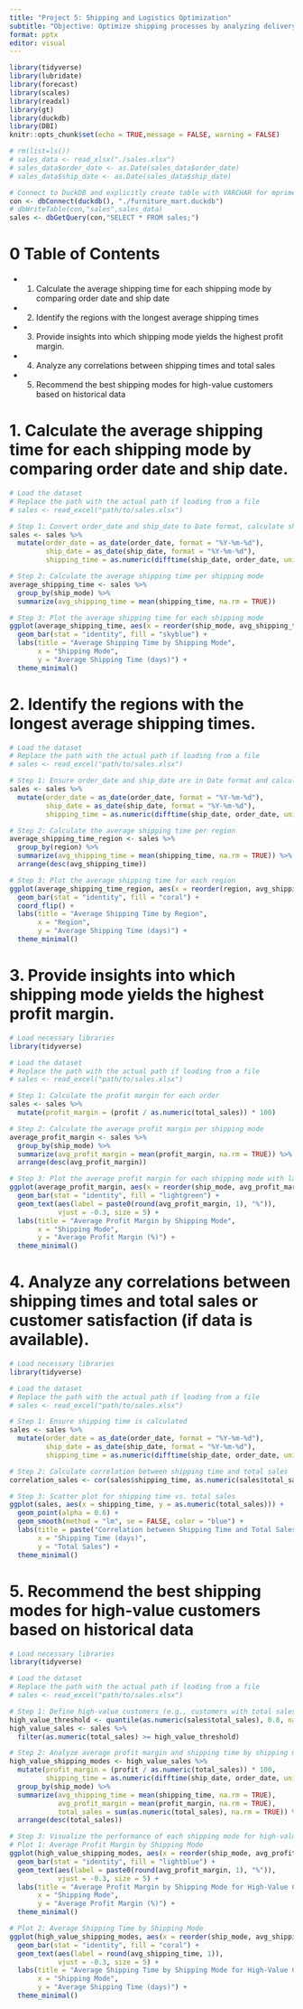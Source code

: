 ---
title: "Project 5: Shipping and Logistics Optimization"
subtitle: "Objective: Optimize shipping processes by analyzing delivery times and costs."
format: pptx
editor: visual
---

```{r setup}
library(tidyverse)
library(lubridate)
library(forecast)
library(scales)
library(readxl)
library(gt)
library(duckdb)
library(DBI)
knitr::opts_chunk$set(echo = TRUE,message = FALSE, warning = FALSE)
```
```{r}
# rm(list=ls())
# sales_data <- read_xlsx("./sales.xlsx")
# sales_data$order_date <- as.Date(sales_data$order_date)
# sales_data$ship_date <- as.Date(sales_data$ship_date)

```
```{r}
# Connect to DuckDB and explicitly create table with VARCHAR for mprime column
con <- dbConnect(duckdb(), "./furniture_mart.duckdb")
# dbWriteTable(con,"sales",sales_data)
sales <- dbGetQuery(con,"SELECT * FROM sales;")
```

# 0 Table of Contents

* 1. Calculate the average shipping time for each shipping mode by comparing order date and ship  date
* 2. Identify the regions with the longest average shipping times
* 3. Provide insights into which shipping mode yields the highest profit margin.
* 4. Analyze any correlations between shipping times and total sales
* 5. Recommend the best shipping modes for high-value customers based on historical data


# 1. Calculate the average shipping time for each shipping mode by comparing order date and ship  date.

```{r}

# Load the dataset
# Replace the path with the actual path if loading from a file
# sales <- read_excel("path/to/sales.xlsx")

# Step 1: Convert order_date and ship_date to Date format, calculate shipping time
sales <- sales %>%
  mutate(order_date = as_date(order_date, format = "%Y-%m-%d"),
         ship_date = as_date(ship_date, format = "%Y-%m-%d"),
         shipping_time = as.numeric(difftime(ship_date, order_date, units = "days")))

# Step 2: Calculate the average shipping time per shipping mode
average_shipping_time <- sales %>%
  group_by(ship_mode) %>%
  summarize(avg_shipping_time = mean(shipping_time, na.rm = TRUE))

# Step 3: Plot the average shipping time for each shipping mode
ggplot(average_shipping_time, aes(x = reorder(ship_mode, avg_shipping_time), y = avg_shipping_time)) +
  geom_bar(stat = "identity", fill = "skyblue") +
  labs(title = "Average Shipping Time by Shipping Mode",
       x = "Shipping Mode",
       y = "Average Shipping Time (days)") +
  theme_minimal()

```

# 2. Identify the regions with the longest average shipping times.

```{r}
# Load the dataset
# Replace the path with the actual path if loading from a file
# sales <- read_excel("path/to/sales.xlsx")

# Step 1: Ensure order_date and ship_date are in Date format and calculate shipping time
sales <- sales %>%
  mutate(order_date = as_date(order_date, format = "%Y-%m-%d"),
         ship_date = as_date(ship_date, format = "%Y-%m-%d"),
         shipping_time = as.numeric(difftime(ship_date, order_date, units = "days")))

# Step 2: Calculate the average shipping time per region
average_shipping_time_region <- sales %>%
  group_by(region) %>%
  summarize(avg_shipping_time = mean(shipping_time, na.rm = TRUE)) %>%
  arrange(desc(avg_shipping_time))

# Step 3: Plot the average shipping time for each region
ggplot(average_shipping_time_region, aes(x = reorder(region, avg_shipping_time), y = avg_shipping_time)) +
  geom_bar(stat = "identity", fill = "coral") +
  coord_flip() +
  labs(title = "Average Shipping Time by Region",
       x = "Region",
       y = "Average Shipping Time (days)") +
  theme_minimal()

```

# 3. Provide insights into which shipping mode yields the highest profit margin.


```{r}
# Load necessary libraries
library(tidyverse)

# Load the dataset
# Replace the path with the actual path if loading from a file
# sales <- read_excel("path/to/sales.xlsx")

# Step 1: Calculate the profit margin for each order
sales <- sales %>%
  mutate(profit_margin = (profit / as.numeric(total_sales)) * 100)

# Step 2: Calculate the average profit margin per shipping mode
average_profit_margin <- sales %>%
  group_by(ship_mode) %>%
  summarize(avg_profit_margin = mean(profit_margin, na.rm = TRUE)) %>%
  arrange(desc(avg_profit_margin))

# Step 3: Plot the average profit margin for each shipping mode with labels
ggplot(average_profit_margin, aes(x = reorder(ship_mode, avg_profit_margin), y = avg_profit_margin)) +
  geom_bar(stat = "identity", fill = "lightgreen") +
  geom_text(aes(label = paste0(round(avg_profit_margin, 1), "%")), 
            vjust = -0.3, size = 5) +
  labs(title = "Average Profit Margin by Shipping Mode",
       x = "Shipping Mode",
       y = "Average Profit Margin (%)") +
  theme_minimal()

```

# 4. Analyze any correlations between shipping times and total sales or customer satisfaction (if data  is available).

```{r}
# Load necessary libraries
library(tidyverse)

# Load the dataset
# Replace the path with the actual path if loading from a file
# sales <- read_excel("path/to/sales.xlsx")

# Step 1: Ensure shipping time is calculated
sales <- sales %>%
  mutate(order_date = as_date(order_date, format = "%Y-%m-%d"),
         ship_date = as_date(ship_date, format = "%Y-%m-%d"),
         shipping_time = as.numeric(difftime(ship_date, order_date, units = "days")))

# Step 2: Calculate correlation between shipping time and total sales
correlation_sales <- cor(sales$shipping_time, as.numeric(sales$total_sales), use = "complete.obs")

# Step 3: Scatter plot for shipping time vs. total sales
ggplot(sales, aes(x = shipping_time, y = as.numeric(total_sales))) +
  geom_point(alpha = 0.6) +
  geom_smooth(method = "lm", se = FALSE, color = "blue") +
  labs(title = paste("Correlation between Shipping Time and Total Sales: ", round(correlation_sales, 2)),
       x = "Shipping Time (days)",
       y = "Total Sales") +
  theme_minimal()
```

# 5. Recommend the best shipping modes for high-value customers based on historical data

```{r}
# Load necessary libraries
library(tidyverse)

# Load the dataset
# Replace the path with the actual path if loading from a file
# sales <- read_excel("path/to/sales.xlsx")

# Step 1: Define high-value customers (e.g., customers with total sales in the top 20%)
high_value_threshold <- quantile(as.numeric(sales$total_sales), 0.8, na.rm = TRUE)
high_value_sales <- sales %>%
  filter(as.numeric(total_sales) >= high_value_threshold)

# Step 2: Analyze average profit margin and shipping time by shipping mode for high-value customers
high_value_shipping_modes <- high_value_sales %>%
  mutate(profit_margin = (profit / as.numeric(total_sales)) * 100,
         shipping_time = as.numeric(difftime(ship_date, order_date, units = "days"))) %>%
  group_by(ship_mode) %>%
  summarize(avg_shipping_time = mean(shipping_time, na.rm = TRUE),
            avg_profit_margin = mean(profit_margin, na.rm = TRUE),
            total_sales = sum(as.numeric(total_sales), na.rm = TRUE)) %>%
  arrange(desc(total_sales))

# Step 3: Visualize the performance of each shipping mode for high-value customers
# Plot 1: Average Profit Margin by Shipping Mode
ggplot(high_value_shipping_modes, aes(x = reorder(ship_mode, avg_profit_margin), y = avg_profit_margin)) +
  geom_bar(stat = "identity", fill = "lightblue") +
  geom_text(aes(label = paste0(round(avg_profit_margin, 1), "%")), 
            vjust = -0.3, size = 5) +
  labs(title = "Average Profit Margin by Shipping Mode for High-Value Customers",
       x = "Shipping Mode",
       y = "Average Profit Margin (%)") +
  theme_minimal()

# Plot 2: Average Shipping Time by Shipping Mode
ggplot(high_value_shipping_modes, aes(x = reorder(ship_mode, avg_shipping_time), y = avg_shipping_time)) +
  geom_bar(stat = "identity", fill = "coral") +
  geom_text(aes(label = round(avg_shipping_time, 1)), 
            vjust = -0.3, size = 5) +
  labs(title = "Average Shipping Time by Shipping Mode for High-Value Customers",
       x = "Shipping Mode",
       y = "Average Shipping Time (days)") +
  theme_minimal()
```

